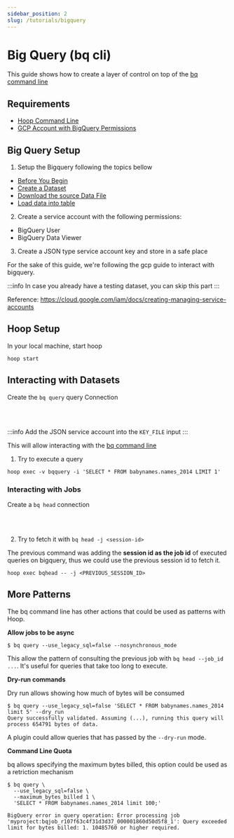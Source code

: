 ```yaml
---
sidebar_position: 2
slug: /tutorials/bigquery
---
```



# Big Query (bq cli)

This guide shows how to create a layer of control on top of the [bq command line](https://cloud.google.com/bigquery/docs/bq-command-line-tool)

## Requirements

- [Hoop Command Line](../installing/command-line)
- [GCP Account with BigQuery Permissions](https://console.cloud.google.com/)

## Big Query Setup

1. Setup the Bigquery following the topics bellow

- [Before You Begin](https://cloud.google.com/bigquery/docs/examples/load-data-console#before-you-begin)
- [Create a Dataset](https://cloud.google.com/bigquery/docs/examples/load-data-console#create_a_dataset)
- [Download the source Data File](https://cloud.google.com/bigquery/docs/examples/load-data-console#download_the_source_data_file)
- [Load data into table](https://cloud.google.com/bigquery/docs/examples/load-data-console#load_data_into_a_table)


2. Create a service account with the following permissions:

- BigQuery User
- BigQuery Data Viewer

3. Create a JSON type service account key and store in a safe place

For the sake of this guide, we're following the gcp guide to interact with bigquery.

:::info
In case you already have a testing dataset, you can skip this part
:::

Reference: https://cloud.google.com/iam/docs/creating-managing-service-accounts

## Hoop Setup

In your local machine, start hoop

```shell
hoop start
```

## Interacting with Datasets

Create the `bq query` query Connection

<ConnectOnHoopButton text='Create Connection'
  url="http://127.0.0.1:8009/connections/command-line/new?data=eyJuYW1lIjoiYnFxdWVyeSIsInR5cGUiOiJjb21tYW5kLWxpbmUiLCJzZWNyZXQiOnsiZmlsZXN5c3RlbTpLRVlfRklMRSI6IiJ9LCJjb21tYW5kIjpbImJxIiwgInF1ZXJ5IiwgIi0tbG9jYXRpb24iLCAiVVMiLCAiLS11c2VfbGVnYWN5X3NxbD1mYWxzZSIsICItLWpvYl9pZCIsICIkSE9PUF9TRVNTSU9OX0lEIl0sICJhZ2VudF9pZCI6ICIifQ=="
/> <br /> <br />

:::info
Add the JSON service account into the `KEY_FILE` input
:::

This will allow interacting with the [bq command line](https://cloud.google.com/bigquery/docs/bq-command-line-tool)

1. Try to execute a query

```shell
hoop exec -v bqquery -i 'SELECT * FROM babynames.names_2014 LIMIT 1'
```

### Interacting with Jobs

Create a `bq head` connection

<ConnectOnHoopButton text='Create Connection'
  url="http://127.0.0.1:8009/connections/command-line/new?data=eyJuYW1lIjoiYnFoZWFkIiwidHlwZSI6ImNvbW1hbmQtbGluZSIsInNlY3JldCI6eyJmaWxlc3lzdGVtOktFWV9GSUxFIjoiIn0sImNvbW1hbmQiOlsiYnEiLCAiaGVhZCJdLCAiYWdlbnRfaWQiOiAiIn0="
/> <br /> <br />


2. Try to fetch it with `bq head -j <session-id>`

The previous command was adding the **session id as the job id** of executed queries on bigquery, thus we could use the previous session id to fetch it.

```shell
hoop exec bqhead -- -j <PREVIOUS_SESSION_ID>
```

## More Patterns

The bq command line has other actions that could be used as patterns with Hoop.

**Allow jobs to be async**

```shell
$ bq query --use_legacy_sql=false --nosynchronous_mode
```

This allow the pattern of consulting the previous job with `bq head --job_id ...`. It's useful for queries that take too long to execute.

**Dry-run commands**

Dry run allows showing how much of bytes will be consumed

```shell
$ bq query --use_legacy_sql=false 'SELECT * FROM babynames.names_2014 limit 5' --dry_run
Query successfully validated. Assuming (...), running this query will process 654791 bytes of data.
```

A plugin could allow queries that has passed by the `--dry-run` mode.

**Command Line Quota**

bq allows specifying the maximum bytes billed, this option could be used as a retriction mechanism

```shell
$ bq query \
  --use_legacy_sql=false \
  --maximum_bytes_billed 1 \
  'SELECT * FROM babynames.names_2014 limit 100;'

BigQuery error in query operation: Error processing job
'myproject:bqjob_r107f63c4f31d3d37_000001860d50d5f8_1': Query exceeded
limit for bytes billed: 1. 10485760 or higher required.
```
